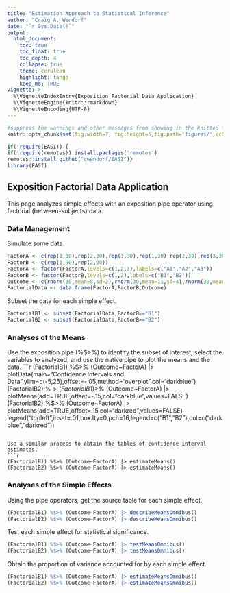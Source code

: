 ```yaml
---
title: "Estimation Approach to Statistical Inference"
author: "Craig A. Wendorf"
date: "`r Sys.Date()`"
output:
  html_document:
    toc: true
    toc_float: true
    toc_depth: 4
    collapse: true
    theme: cerulean
    highlight: tango
    keep_md: TRUE
vignette: >
  %\VignetteIndexEntry{Exposition Factorial Data Application}
  %\VignetteEngine{knitr::rmarkdown}
  %\VignetteEncoding{UTF-8}
---
```


```r
#suppress the warnings and other messages from showing in the knitted file.
knitr::opts_chunk$set(fig.width=7, fig.height=5,fig.path='figures/',echo=TRUE,warning=FALSE,message=FALSE)
```

```r
if(!require(EASI)) {
if(!require(remotes)) install.packages('remotes')
remotes::install_github("cwendorf/EASI")}
library(EASI)
```

## Exposition Factorial Data Application

This page analyzes simple effects with an exposition pipe operator using factorial (between-subjects) data.

### Data Management

Simulate some data.
```r
FactorA <- c(rep(1,30),rep(2,30),rep(3,30),rep(1,30),rep(2,30),rep(3,30))
FactorB <- c(rep(1,90),rep(2,90))
FactorA <- factor(FactorA,levels=c(1,2,3),labels=c("A1","A2","A3"))
FactorB <- factor(FactorB,levels=c(1,2),labels=c("B1","B2"))
Outcome <- c(rnorm(30,mean=8,sd=2),rnorm(30,mean=11,sd=4),rnorm(30,mean=12,sd=4),rnorm(30,mean=8,sd=2),rnorm(30,mean=8,sd=3),rnorm(30,mean=7,sd=4))
FactorialData <- data.frame(FactorA,FactorB,Outcome)
```
Subset the data for each simple effect.
```r
FactorialB1 <- subset(FactorialData,FactorB=="B1")
FactorialB2 <- subset(FactorialData,FactorB=="B2")
```

### Analyses of the Means

Use the exposition pipe (%$>%) to identify the subset of interest, select the variables to analyzed, and use the native pipe to plot the means and the data.
```r
(FactorialB1) %$>% (Outcome~FactorA) |> plotData(main="Confidence Intervals and Data",ylim=c(-5,25),offset=-.05,method="overplot",col="darkblue")
(FactorialB2) %$>% (Outcome~FactorA) |> plotData(add=TRUE,offset=.05,method="overplot",col="darkred")
(FactorialB1) %$>% (Outcome~FactorA) |> plotMeans(add=TRUE,offset=-.15,col="darkblue",values=FALSE)
(FactorialB2) %$>% (Outcome~FactorA) |> plotMeans(add=TRUE,offset=.15,col="darkred",values=FALSE)
legend("topleft",inset=.01,box.lty=0,pch=16,legend=c("B1","B2"),col=c("darkblue","darkred"))
```

Use a similar process to obtain the tables of confidence interval estimates.
```r
(FactorialB1) %$>% (Outcome~FactorA) |> estimateMeans()
(FactorialB2) %$>% (Outcome~FactorA) |> estimateMeans()
```
### Analyses of the Simple Effects

Using the pipe operators, get the source table for each simple effect.
```r
(FactorialB1) %$>% (Outcome~FactorA) |> describeMeansOmnibus()
(FactorialB2) %$>% (Outcome~FactorA) |> describeMeansOmnibus()
```
Test each simple effect for statistical significance.
```r
(FactorialB1) %$>% (Outcome~FactorA) |> testMeansOmnibus()
(FactorialB2) %$>% (Outcome~FactorA) |> testMeansOmnibus()
```
Obtain the proportion of variance accounted for by each simple effect.
```r
(FactorialB1) %$>% (Outcome~FactorA) |> estimateMeansOmnibus()
(FactorialB2) %$>% (Outcome~FactorA) |> estimateMeansOmnibus()
```
